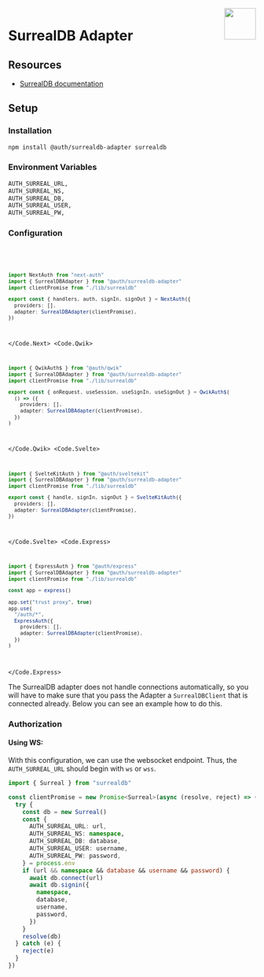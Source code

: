 
<img align="right" src="/img/adapters/surrealdb.svg" height="64" width="64" />

# SurrealDB Adapter

## Resources

- [SurrealDB documentation](https://www.surrealdb.com/docs)

## Setup

### Installation

```bash npm2yarn
npm install @auth/surrealdb-adapter surrealdb
```

### Environment Variables

```sh
AUTH_SURREAL_URL,
AUTH_SURREAL_NS,
AUTH_SURREAL_DB,
AUTH_SURREAL_USER,
AUTH_SURREAL_PW,
```

### Configuration

<Code>
<Code.Next>

```ts filename="./auth.ts"
import NextAuth from "next-auth"
import { SurrealDBAdapter } from "@auth/surrealdb-adapter"
import clientPromise from "./lib/surrealdb"

export const { handlers, auth, signIn, signOut } = NextAuth({
  providers: [],
  adapter: SurrealDBAdapter(clientPromise),
})
```

</Code.Next>
<Code.Qwik>

```ts filename="/src/routes/plugin@auth.ts"
import { QwikAuth$ } from "@auth/qwik"
import { SurrealDBAdapter } from "@auth/surrealdb-adapter"
import clientPromise from "./lib/surrealdb"

export const { onRequest, useSession, useSignIn, useSignOut } = QwikAuth$(
  () => ({
    providers: [],
    adapter: SurrealDBAdapter(clientPromise),
  })
)
```

</Code.Qwik>
<Code.Svelte>

```ts filename="./src/auth.ts"
import { SvelteKitAuth } from "@auth/sveltekit"
import { SurrealDBAdapter } from "@auth/surrealdb-adapter"
import clientPromise from "./lib/surrealdb"

export const { handle, signIn, signOut } = SvelteKitAuth({
  providers: [],
  adapter: SurrealDBAdapter(clientPromise),
})
```

</Code.Svelte>
<Code.Express>

```ts filename="./src/routes/auth.route.ts"
import { ExpressAuth } from "@auth/express"
import { SurrealDBAdapter } from "@auth/surrealdb-adapter"
import clientPromise from "./lib/surrealdb"

const app = express()

app.set("trust proxy", true)
app.use(
  "/auth/*",
  ExpressAuth({
    providers: [],
    adapter: SurrealDBAdapter(clientPromise),
  })
)
```

</Code.Express>
</Code>

The SurrealDB adapter does not handle connections automatically, so you will have to make sure that you pass the Adapter a `SurrealDBClient` that is connected already. Below you can see an example how to do this.

### Authorization

#### Using WS:

With this configuration, we can use the websocket endpoint. Thus, the `AUTH_SURREAL_URL` should begin with `ws` or `wss`.

```ts filename="./lib/surrealdb.ts"
import { Surreal } from "surrealdb"

const clientPromise = new Promise<Surreal>(async (resolve, reject) => {
  try {
    const db = new Surreal()
    const {
      AUTH_SURREAL_URL: url,
      AUTH_SURREAL_NS: namespace,
      AUTH_SURREAL_DB: database,
      AUTH_SURREAL_USER: username,
      AUTH_SURREAL_PW: password,
    } = process.env
    if (url && namespace && database && username && password) {
      await db.connect(url)
      await db.signin({
        namespace,
        database,
        username,
        password,
      })
    }
    resolve(db)
  } catch (e) {
    reject(e)
  }
})
```
